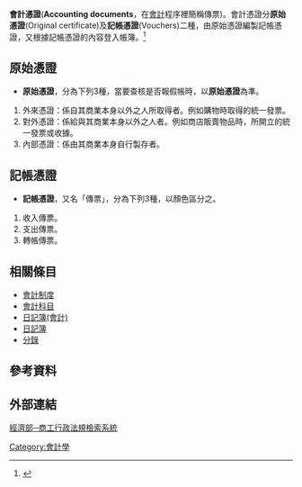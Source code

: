 {{會計}}
'''會計憑證'''('''Accounting documents'''，在[[會計|會計]]程序裡簡稱傳票)。會計憑證分'''原始憑證'''(Original certificate)及'''記帳憑證'''(Vouchers)二種，由原始憑證編製記帳憑證，又根據記帳憑證的內容登入帳簿。<ref>{{Cite web |url=http://gcis.nat.gov.tw/elaw/query/LawList.jsp?LAW_CO=0951212010&IB_FLG=2 |title=經濟部─商工行政法規檢索系統 |access-date=2014-04-12 |archive-date=2016-03-04 |archive-url=https://web.archive.org/web/20160304075422/http://gcis.nat.gov.tw/elaw/query/LawList.jsp?LAW_CO=0951212010&IB_FLG=2 |dead-url=no }}</ref>
== 原始憑證 ==
* '''原始憑證'''，分為下列3種，當要查核是否報假帳時，以'''原始憑證'''為準。
# 外來憑證：係自其商業本身以外之人所取得者。例如購物時取得的統一發票。
# 對外憑證：係給與其商業本身以外之人者。例如商店販賣物品時，所開立的統一發票或收據。
# 內部憑證：係由其商業本身自行製存者。

== 記帳憑證 ==
<!-- [[記帳憑證|記帳憑證]]重定向至此。 -->
* '''記帳憑證'''，又名「傳票」，分為下列3種，以顏色區分之。
# 收入傳票。
# 支出傳票。
# 轉帳傳票。

== 相關條目 ==
* [[會計制度|會計制度]]
* [[會計科目|會計科目]]
*[[日记|日記簿(會計)]]
* [[日記|日記簿]]
* [[分錄|分錄]]
{{wikisource|商業會計法}}

== 參考資料 ==
{{reflist}}

== 外部連結 ==
[http://gcis.nat.gov.tw/elaw/query/LawList.jsp?LAW_CO=0951212010&IB_FLG=2 經濟部─商工行政法規檢索系統] {{Wayback|url=http://gcis.nat.gov.tw/elaw/query/LawList.jsp?LAW_CO=0951212010&IB_FLG=2 |date=20160304075422 }}

[[Category:會計學|Category:會計學]]
